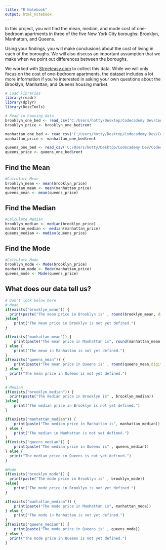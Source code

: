 ```yaml
---
title: "R Notebook"
output: html_notebook
---
```


In this project, you will find the mean, median, and mode cost of one-bedroom apartments in three of the five New York City boroughs: Brooklyn, Manhattan, and Queens.

Using your findings, you will make conclusions about the cost of living in each of the boroughs. We will also discuss an important assumption that we make when we point out differences between the boroughs.

We worked with [Streeteasy.com](http://Streeteasy.com) to collect this data. While we will only focus on the cost of one-bedroom apartments, the dataset includes a lot more information if you’re interested in asking your own questions about the Brooklyn, Manhattan, and Queens housing market.

```r
# Load libraries
library(readr)
library(dplyr)
library(DescTools)
```

```r
# Read in housing data
brooklyn_one_bed <- read_csv('C:/Users/hotty/Desktop/Codecademy Dev/Codecademy/Projects/Data/streeteasy/brooklyn.csv')
brooklyn_price <- brooklyn_one_bed$rent

manhattan_one_bed <- read_csv('C:/Users/hotty/Desktop/Codecademy Dev/Codecademy/Projects/Data/streeteasy/manhattan.csv')
manhattan_price <- manhattan_one_bed$rent

queens_one_bed <- read_csv('C:/Users/hotty/Desktop/Codecademy Dev/Codecademy/Projects/Data/streeteasy/queens.csv')
queens_price <- queens_one_bed$rent

```

## Find the Mean
```r
#Calculate Mean
brooklyn_mean <- mean(brooklyn_price)
manhattan_mean <- mean(manhattan_price)
queens_mean <- mean(queens_price)
```

## Find the Median
```r
#Calculate Median
brooklyn_median <- median(brooklyn_price)
manhattan_median <- median(manhattan_price)
queens_median <- median(queens_price)
```

## Find the Mode
```r
#Calculate Mode
brooklyn_mode <- Mode(brooklyn_price)
manhattan_mode <- Mode(manhattan_price)
queens_mode <- Mode(queens_price)
```

## What does our data tell us?
```r
# Don't look below here
# Mean
if(exists('brooklyn_mean')) {
  print(paste("The mean price in Brooklyn is" , round(brooklyn_mean, digits=2))) 
}else{
    print("The mean price in Brooklyn is not yet defined.")
}

if(exists("manhattan_mean")) {
    print(paste("The mean price in Manhattan is", round(manhattan_mean,digits=2)))
} else {
    print("The mean in Manhattan is not yet defined.")
}
if(exists("queens_mean")) {
    print(paste("The mean price in Queens is" , round(queens_mean,digits=2)))
} else {
  print("The mean price in Queens is not yet defined.")
}   
    
# Median
if(exists("brooklyn_median")) {
  print(paste("The median price in Brooklyn is" , brooklyn_median)) 
}else{
    print("The median price in Brooklyn is not yet defined.")
}

if(exists("manhattan_median")) {
    print(paste("The median price in Manhattan is", manhattan_median))
} else {
    print("The median in Manhattan is not yet defined.")
}
if(exists("queens_median")) {
    print(paste("The median price in Queens is" , queens_median))
} else {
  print("The median price in Queens is not yet defined.")
} 
    
#Mode
if(exists("brooklyn_mode")) {
  print(paste("The mode price in Brooklyn is" , brooklyn_mode)) 
}else{
    print("The mode price in Brooklyn is not yet defined.")
}

if(exists("manhattan_median")) {
    print(paste("The mode price in Manhattan is", manhattan_mode))
} else {
    print("The mode in Manhattan is not yet defined.")
}
if(exists("queens_median")) {
    print(paste("The mode price in Queens is" , queens_mode))
} else {
  print("The mode price in Queens is not yet defined.")
} 
```
